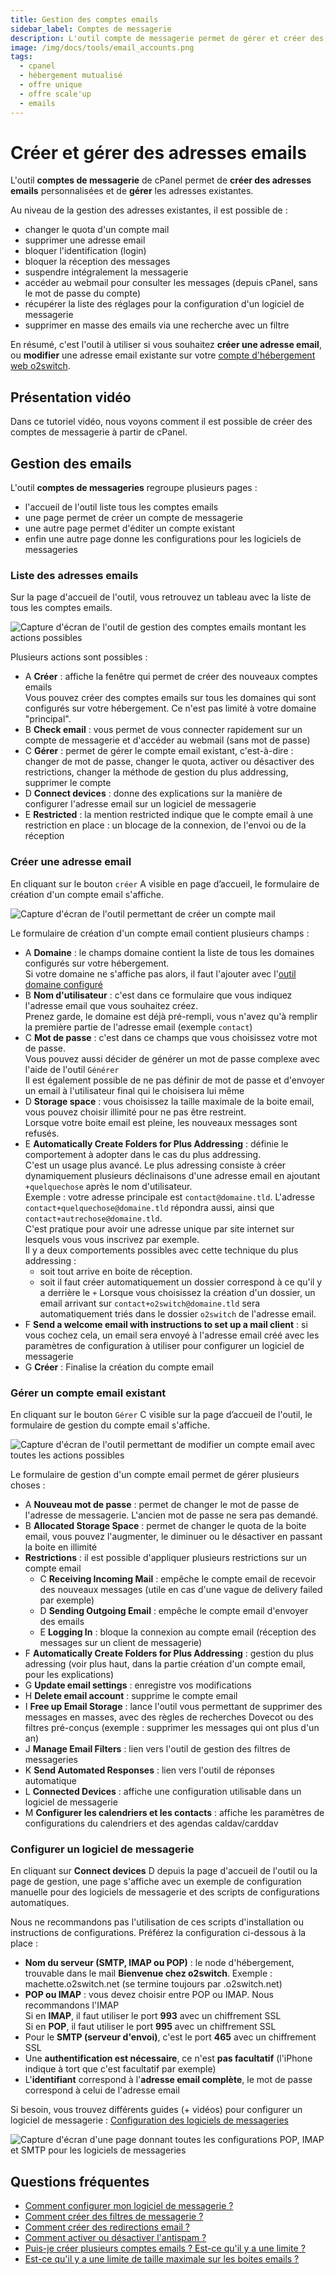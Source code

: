 ```yaml
---
title: Gestion des comptes emails
sidebar_label: Comptes de messagerie
description: L'outil compte de messagerie permet de gérer et créer des adresses emails sur l'hébergement web o2switch
image: /img/docs/tools/email_accounts.png
tags:
  - cpanel
  - hébergement mutualisé
  - offre unique
  - offre scale'up
  - emails
---
```



# Créer et gérer des adresses emails

L'outil **comptes de messagerie** de cPanel permet de **créer des adresses emails** personnalisées et de **gérer**
les adresses existantes.

Au niveau de la gestion des adresses existantes, il est possible de :
  * changer le quota d'un compte mail
  * supprimer une adresse email
  * bloquer l'identification (login)
  * bloquer la réception des messages
  * suspendre intégralement la messagerie
  * accéder au webmail pour consulter les messages (depuis cPanel, sans le mot de passe du compte)
  * récupérer la liste des réglages pour la configuration d'un logiciel de messagerie
  * supprimer en masse des emails via une recherche avec un filtre

En résumé, c'est l'outil à utiliser si vous souhaitez **créer une adresse email**, ou **modifier** une adresse email
existante sur votre [compte d'hébergement web o2switch](https://www.o2switch.fr/hebergement-illimite/).

<PreviewToolCard tool='email_accounts' />

## Présentation vidéo

Dans ce tutoriel vidéo, nous voyons comment il est possible de créer des comptes de messagerie à partir de cPanel.

<YoutubeVideo id='ZHU7oxz8mb8' title="Comment créer un compte email ?"/>

## Gestion des emails

L'outil **comptes de messageries** regroupe plusieurs pages :
  * l'accueil de l'outil liste tous les comptes emails
  * une page permet de créer un compte de messagerie
  * une autre page permet d'éditer un compte existant
  * enfin une autre page donne les configurations pour les logiciels de messageries

### Liste des adresses emails

Sur la page d'accueil de l'outil, vous retrouvez un tableau avec la liste de tous les comptes emails.

<Image
    src="/img/docs/cpanel/emails/liste-adresses-emails.png"
    title="Liste des adresses emails créées"
    caption="Page d’accueil de l'outil de gestion des comptes de messageries montrant les différentes actions possibles"
    alt="Capture d'écran de l'outil de gestion des comptes emails montant les actions possibles"
/>

Plusieurs actions sont possibles :
  * <span className="badge badge--danger">A</span> **Créer** : affiche la fenêtre qui permet de créer des nouveaux comptes emails\
Vous pouvez créer des comptes emails sur tous les domaines qui sont configurés sur votre hébergement. Ce n'est pas limité à votre domaine "principal".
  * <span className="badge badge--danger">B</span> **Check email** : vous permet de vous connecter rapidement sur un compte de messagerie et d'accéder au webmail (sans mot de passe)
  * <span className="badge badge--danger">C</span> **Gérer** : permet de gérer le compte email existant, c'est-à-dire : changer de mot de passe, changer le quota, activer ou désactiver des restrictions, changer la méthode de gestion du plus addressing, supprimer le compte
  * <span className="badge badge--danger">D</span> **Connect devices** : donne des explications sur la manière de configurer l'adresse email sur un logiciel de messagerie
  * <span className="badge badge--danger">E</span> **Restricted** : la mention restricted indique que le compte email à une restriction en place : un blocage de la connexion, de l'envoi ou de la réception

### Créer une adresse email

En cliquant sur le bouton `créer` <span class="badge badge--danger">A</span> visible en page d’accueil, le formulaire
de création d'un compte email s'affiche.

<Image
    src="/img/docs/cpanel/emails/creer-compte-email.png"
    title="Créer une adresse email personnalisée"
    caption="Formulaire de création d'une nouvelle adresse email"
    alt="Capture d'écran de l'outil permettant de créer un compte mail"
/>

Le formulaire de création d'un compte email contient plusieurs champs :
  * <span className="badge badge--warning">A</span> **Domaine** : le champs domaine contient la liste de tous les domaines configurés sur votre hébergement.\
Si votre domaine ne s'affiche pas alors, il faut l'ajouter avec l'[outil domaine configuré](/cpanel/domaines/configuration-domaine)
  * <span className="badge badge--warning">B</span> **Nom d'utilisateur** : c'est dans ce formulaire que vous indiquez l'adresse email que vous souhaitez créez.\
Prenez garde, le domaine est déjà pré-rempli, vous n'avez qu'à remplir la première partie de l'adresse email (exemple `contact`)
  * <span className="badge badge--warning">C</span> **Mot de passe** : c'est dans ce champs que vous choisissez votre mot de passe.\
Vous pouvez aussi décider de générer un mot de passe complexe avec l'aide de l'outil `Générer`\
Il est également possible de ne pas définir de mot de passe et d'envoyer un email à l'utilisateur final qui le choisisera lui même
  * <span className="badge badge--warning">D</span> **Storage space** : vous choisissez la taille maximale de la boite email, vous pouvez choisir illimité pour ne pas être restreint.\
Lorsque votre boite email est pleine, les nouveaux messages sont refusés.
  * <span className="badge badge--warning">E</span> **Automatically Create Folders for Plus Addressing** : définie le comportement à adopter dans le cas du plus addressing.\
C'est un usage plus avancé. Le plus adressing consiste à créer dynamiquement plusieurs déclinaisons d'une adresse email en ajoutant `+quelquechose` après le nom d'utilisateur.\
Exemple : votre adresse principale est `contact@domaine.tld`. L'adresse `contact+quelquechose@domaine.tld` répondra aussi, ainsi que `contact+autrechose@domaine.tld`.\
C'est pratique pour avoir une adresse unique par site internet sur lesquels vous vous inscrivez par exemple.\
Il y a deux comportements possibles avec cette technique du plus addressing :
    * soit tout arrive en boite de réception.
    * soit il faut créer automatiquement un dossier correspond à ce qu'il y a derrière le `+`
Lorsque vous choisissez la création d'un dossier, un email arrivant sur `contact+o2switch@domaine.tld` sera automatiquement triés dans le dossier `o2switch` de l'adresse email.
  * <span className="badge badge--warning">F</span> **Send a welcome email with instructions to set up a mail client** : si vous cochez cela, un email sera envoyé à l'adresse email créé avec les paramètres de configuration à utiliser pour configurer un logiciel de messagerie
  * <span className="badge badge--warning">G</span> **Créer** : Finalise la création du compte email

### Gérer un compte email existant

En cliquant sur le bouton `Gérer` <span className="badge badge--danger">C</span> visible sur la page d’accueil de
l'outil, le formulaire de gestion du compte email s'affiche.

<Image
    src="/img/docs/cpanel/emails/modifier-compte-email.png"
    title="Modifier un compte email existant"
    caption="Formulaire de modification d'un compte email existant avec les différentes actions possibles"
    alt="Capture d'écran de l'outil permettant de modifier un compte email avec toutes les actions possibles"
/>

Le formulaire de gestion d'un compte email permet de gérer plusieurs choses :
  * <span className="badge badge--info">A</span> **Nouveau mot de passe**  : permet de changer le mot de passe de l'adresse de messagerie. L'ancien mot de passe ne sera pas demandé.
  * <span className="badge badge--info">B</span> **Allocated Storage Space** : permet de changer le quota de la boite email, vous pouvez l'augmenter, le diminuer ou le désactiver en passant la boite en illimité
  * **Restrictions** : il est possible d'appliquer plusieurs restrictions sur un compte email
    * <span className="badge badge--info">C</span> **Receiving Incoming Mail** : empêche le compte email de recevoir des nouveaux messages (utile en cas d'une vague de delivery failed par exemple)
    * <span className="badge badge--info">D</span> **Sending Outgoing Email** : empêche le compte email d'envoyer des emails
    * <span className="badge badge--info">E</span> **Logging In** : bloque la connexion au compte email (réception des messages sur un client de messagerie)
  * <span className="badge badge--info">F</span> **Automatically Create Folders for Plus Addressing** : gestion du plus adressing (voir plus haut, dans la partie création d'un compte email, pour les explications)
  * <span className="badge badge--info">G</span> **Update email settings** : enregistre vos modifications
  * <span className="badge badge--info">H</span> **Delete email account** : supprime le compte email
  * <span className="badge badge--info">I</span> **Free up Email Storage** : lance l'outil vous permettant de supprimer des messages en masses, avec des règles de recherches Dovecot ou des filtres pré-conçus (exemple : supprimer les messages qui ont plus d'un an)
  * <span className="badge badge--info">J</span> **Manage Email Filters**  : lien vers l'outil de gestion des filtres de messageries
  * <span className="badge badge--info">K</span> **Send Automated Responses** : lien vers l'outil de réponses automatique
  * <span className="badge badge--info">L</span> **Connected Devices** : affiche une configuration utilisable dans un logiciel de messagerie
  * <span className="badge badge--info">M</span> **Configurer les calendriers et les contacts** : affiche les paramètres de configurations du calendriers et des agendas caldav/carddav

### Configurer un logiciel de messagerie

En cliquant sur **Connect devices** <span className="badge badge--danger">D</span> depuis la page d'accueil de l'outil
ou la page de gestion, une page s'affiche avec un exemple de configuration manuelle pour des logiciels de messagerie
et des scripts de configurations automatiques.

Nous ne recommandons pas l'utilisation de ces scripts d'installation ou instructions de configurations. Préférez la configuration ci-dessous à la place :
  * **Nom du serveur (SMTP, IMAP ou POP)** : le node d'hébergement, trouvable dans le mail **Bienvenue chez o2switch**. Exemple : machette.o2switch.net (se termine toujours par .o2switch.net)
  * **POP ou IMAP** : vous devez choisir entre POP ou IMAP. Nous recommandons l'IMAP\
Si en **IMAP**, il faut utiliser le port **993** avec un chiffrement SSL \
Si en **POP**, il faut utiliser le port **995** avec un chiffrement SSL
  * Pour le **SMTP (serveur d'envoi)**, c'est le port **465** avec un chiffrement SSL
  * Une **authentification est nécessaire**, ce n'est **pas facultatif** (l'iPhone indique à tort que c'est facultatif par exemple)
  * L'**identifiant** correspond à l'**adresse email complète**, le mot de passe correspond à celui de l'adresse email

Si besoin, vous trouvez différents guides (+ vidéos) pour configurer un logiciel de messagerie : [Configuration des logiciels de messageries](/guides/emails/client)


<Image
    src="/img/docs/cpanel/emails/configuration-email.png"
    title="Les différentes configurations pour les logiciels de messageries"
    caption="Page avec des exemples de configurations emails pour les logiciels de messageries"
    alt="Capture d'écran d'une page donnant toutes les configurations POP, IMAP et SMTP pour les logiciels de messageries"
/>

## Questions fréquentes

  * [Comment configurer mon logiciel de messagerie ?](/guides/emails/client)
  * [Comment créer des filtres de messagerie ?](/cpanel/emails/filtre-email)
  * [Comment créer des redirections email ?](/cpanel/emails/redirecteur-email)
  * [Comment activer ou désactiver l'antispam ?](/cpanel/emails/filtre-antispam)
  * [Puis-je créer plusieurs comptes emails ? Est-ce qu'il y a une limite ?](/questions/plusieurs-comptes-emails)
  * [Est-ce qu'il y a une limite de taille maximale sur les boites emails ?](/questions/limite-taille-adresse-email)





